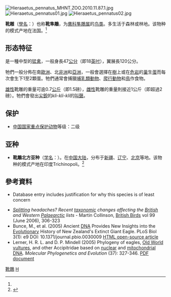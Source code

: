 {{Speciesbox
| name = 靴雕
| status = LC
| image = Booted Eagle NAUMANN.jpg
| image_width = 250px
| genus = Hieraaetus
| species = pennata
| authority = ([[约翰·弗里德里希·格梅林|Gmelin]], 1788)<ref name='id1549'>{{cite web| url =http://www.bioinfo.cn/db05/BjdwSpecies.php?action=view&id=1549| title =靴隼鵰| work =《中国动物物种编目数据库》| publisher =中国科学院微生物研究所| author =中国科学院动物研究所| accessdate =2009-04-04| deadurl =yes| archiveurl =https://web.archive.org/web/20160305093233/http://www.bioinfo.cn/db05/BjdwSpecies.php?action=view&id=1549| archivedate =2016-03-05}}</ref>
| synonyms = 
* ''Hieraaetus pennatus''
}}
[[File:Hieraaetus_pennatus_MHNT.ZOO.2010.11.87.1.jpg|thumb]]
[[File:Hieraaetus_pennatus01.jpg|thumb]]
[[File:Hieraaetus_pennatus02.jpg|thumb]]

'''靴雕'''（[[學名|學名]]：''{{lang|la|Hieraaetus pennatus}}''）也称'''靴隼鵰'''，为[[鹰科|鹰科]][[隼鵰属|隼鵰属]]的[[鸟类|鸟类]]。多生活于森林或林地。该物种的模式产地在法国。<ref name='id1549'/>
==形态特征==
是一種中型的[[猛禽|猛禽]]，一般身長47[[公分|公分]]（即18[[英吋|英吋]]），翼展長120公分。

牠們一般分佈在南[[歐洲|歐洲]]、北[[非洲|非洲]]和[[亞洲|亞洲]]，一般會選擇在[[樹|樹]]上或在[[危岩|危岩]]的[[巢|巢]]生[[蛋|蛋]]而每次會生下1至2顆蛋。牠們通常會捕獵[[哺乳類動物|哺乳類動物]]、[[爬行動物|爬行動物]]和[[鳥|鳥]]作食物。

[[雄性|雄性]]靴雕的重量可逾0.7[[公斤|公斤]]（即1.5磅），[[雌性|雌性]]靴雕的重量則接近1公斤（即超過2磅）。牠們會發出[[尖銳|尖銳]]的''kli-kli-kli''的[[叫聲|叫聲]]。
==保护==
*[[中國國家重點保護野生動物名錄|中国国家重点保护动物]]等级：二级

==亚种==
*'''靴鵰北方亚种'''（[[学名|学名]]：{{lang|la|''Hieraaetus pennata milvoides''}}）。在[[中国大陆|中国大陆]]，分布于[[新疆|新疆]]、[[辽宁|辽宁]]、[[北京|北京]]等地。该物种的模式产地在印度Trichinopoli。<ref name='id1550'>{{cite web| url =http://www.bioinfo.cn/db05/BjdwSpecies.php?action=view&id=1550| title =靴隼鵰北方亚种| work =《中国动物物种编目数据库》| publisher =中国科学院微生物研究所| author =中国科学院动物研究所| accessdate =2009-04-04| deadurl =yes| archiveurl =https://web.archive.org/web/20160305014556/http://www.bioinfo.cn/db05/BjdwSpecies.php?action=view&id=1550| archivedate =2016-03-05}}</ref>

== 參考資料 ==
* {{IUCN2006|assessors=BirdLife International|year=2004|id=49458|title=Hieraaetus pennatus|downloaded=12 May 2006}} Database entry includes justification for why this species is of least concern
* ''[[Lumpers_and_splitters|Splitting]] headaches? Recent [[taxonomy|taxonomic]] changes affecting the [[Great_Britain|British]] and Western [[Palaearctic|Palaearctic]] lists'' - Martin Collinson, [[British_Birds_(magazine)|British Birds]] vol 99 (June 2006), 306-323
* Bunce, M., et al. (2005) Ancient [[DNA|DNA]] Provides New Insights into the [[Evolution|Evolution]]ary History of New Zealand's Extinct Giant Eagle. PLoS Biol 3(1): e9 DOI: 10.1371/journal.pbio.0030009 [http://biology.plosjournals.org/perlserv/?request=get-document&doi=10.1371%2Fjournal.pbio.0030009 HTML open-source article] {{Wayback|url=http://biology.plosjournals.org/perlserv/?request=get-document&doi=10.1371%2Fjournal.pbio.0030009 |date=20080306062717 }}
* Lerner, H. R. L. and D. P. Mindell (2005) Phylogeny of eagles, [[Old_World_vulture|Old World vulture]]s, and other Accipitridae based on [[Nuclear_DNA|nuclear]] and [[mitochondrial_DNA|mitochondrial DNA]]. ''Molecular Phylogenetics and Evolution'' (37): 327-346. [http://www-personal.umich.edu/~hlerner/LernerMindell2005Proofs.pdf PDF document] {{Wayback|url=http://www-personal.umich.edu/~hlerner/LernerMindell2005Proofs.pdf |date=20080411094354 }}
{{Taxonbar|from=Q182971}}

[[Category:隼鵰属|靴鵰]]
[[Category:1788年描述的鸟类|H]]